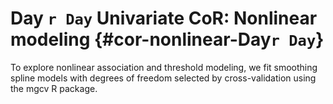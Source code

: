 # Day `r Day` Univariate CoR: Nonlinear modeling {#cor-nonlinear-Day`r Day`}


To explore nonlinear association and threshold modeling, we fit smoothing spline models with degrees of freedom selected by cross-validation using the mgcv R package.
<!-- and two-phase models using the chngpt R package. -->

\begin{figure}[H]
    \centering
    \includegraphics[width=1\textwidth]{`r pathCoRoutput`/marginalized_risks_gam_`r study_name`}
    \caption{Marginalized risk as functions of Day `r Day` markers (=s) among baseline seronegative vaccine recipients with 95\% bootstrap point-wise confidence bands (\protect\input{`r pathCoRoutput`/bootstrap_replicates_`r study_name`} replicates) as modeled by GAM with automatic smoothness estimation. 
Baseline covariates adjusted for: baseline risk score, meeting the protocol randomization stratification criterion for being at heightened risk of COVID (yes or no), `r ifelse(study_name_code=="COVE", "community of color or not", "strata(Region)")`. 
The horizontal lines indicate the overall cumulative risk of the vaccine and placebo arms by Day \protect\input{`r pathCorcoxphOutput`/timepoints_cum_risk_`r study_name`} and its 95\% point-wise confidence interval. Histograms of the immunological markers in the vaccine arm are overlaid. lod = `r round(llods["bindSpike"],1)`, `r round(llods["bindRBD"],1)`, `r round(llods["pseudoneutid50"],1)`, `r round(llods["pseudoneutid80"],1)` for bAb Spike, bAb RBD, PsV nAb ID50, PsV nAb ID80, respectively.}
\end{figure}

